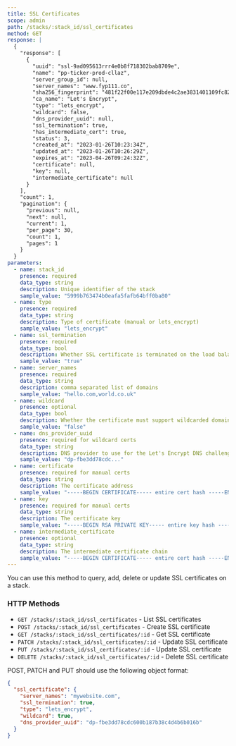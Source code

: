 ```yaml
---
title: SSL Certificates
scope: admin
path: /stacks/:stack_id/ssl_certificates
method: GET
response: |
  {
    "response": [
      {
        "uuid": "ssl-9ad095613rrr4e0b8f718302bab8709e",
        "name": "pp-ticker-prod-cllaz",
        "server_group_id": null,
        "server_names": "www.fyp111.co",
        "sha256_fingerprint": "481f22f00e117e209dbde4c2ae3831401109fc824784943e39a194a3adb64082",
        "ca_name": "Let's Encrypt",
        "type": "lets_encrypt",
        "wildcard": false,
        "dns_provider_uuid": null,
        "ssl_termination": true,
        "has_intermediate_cert": true,
        "status": 3,
        "created_at": "2023-01-26T10:23:34Z",
        "updated_at": "2023-01-26T10:26:29Z",
        "expires_at": "2023-04-26T09:24:32Z",
        "certificate": null,
        "key": null,
        "intermediate_certificate": null
      }
    ],
    "count": 1,
    "pagination": {
      "previous": null,
      "next": null,
      "current": 1,
      "per_page": 30,
      "count": 1,
      "pages": 1
    }
  }
parameters:
  - name: stack_id
    presence: required
    data_type: string
    description: Unique identifier of the stack
    sample_value: "5999b763474b0eafa5fafb64bff0ba80"
  - name: type
    presence: required
    data_type: string
    description: Type of certificate (manual or lets_encrypt)
    sample_value: "lets_encrypt"
  - name: ssl_termination
    presence: required
    data_type: bool
    description: Whether SSL certificate is terminated on the load balancer or not
    sample_value: "true"
  - name: server_names
    presence: required
    data_type: string
    description: comma separated list of domains
    sample_value: "hello.com,world.co.uk"
  - name: wildcard
    presence: optional
    data_type: bool
    description: Whether the certificate must support wildcarded domain names - only applies to type lets_encrypt
    sample_value: "false"
  - name: dns_provider_uuid
    presence: required for wildcard certs
    data_type: string
    description: DNS provider to use for the Let's Encrypt DNS challenge
    sample_value: "dp-fbe3dd78cdc..."
  - name: certificate
    presence: required for manual certs
    data_type: string
    description: The certificate address
    sample_value: "-----BEGIN CERTIFICATE----- entire cert hash -----END CERTIFICATE-----"
  - name: key
    presence: required for manual certs
    data_type: string
    description: The certificate key
    sample_value: "-----BEGIN RSA PRIVATE KEY----- entire key hash -----END RSA PRIVATE KEY-----"
  - name: intermediate_certificate
    presence: optional
    data_type: string
    description: The intermediate certificate chain
    sample_value: "-----BEGIN CERTIFICATE----- entire cert hash -----END CERTIFICATE-----"
---
```


You can use this method to query, add, delete or update SSL certificates on a stack.

### HTTP Methods

- `GET /stacks/:stack_id/ssl_certificates` - List SSL certificates
- `POST /stacks/:stack_id/ssl_certificates` - Create SSL certificate
- `GET /stacks/:stack_id/ssl_certificates/:id` - Get SSL certificate
- `PATCH /stacks/:stack_id/ssl_certificates/:id` - Update SSL certificate
- `PUT /stacks/:stack_id/ssl_certificates/:id` - Update SSL certificate
- `DELETE /stacks/:stack_id/ssl_certificates/:id` - Delete SSL certificate

POST, PATCH and PUT should use the following object format:

```json
{
  "ssl_certificate": {
    "server_names": "mywebsite.com",
    "ssl_termination": true,
    "type": "lets_encrypt",
    "wildcard": true,
    "dns_provider_uuid": "dp-fbe3dd78cdc600b187b38c4d4b6b016b"
  }
}
```